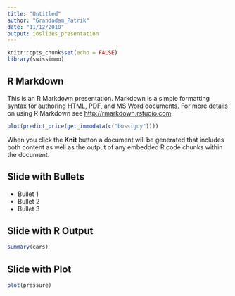```yaml
---
title: "Untitled"
author: "Grandadam_Patrik"
date: "11/12/2018"
output: ioslides_presentation
---
```


```r
knitr::opts_chunk$set(echo = FALSE)
library(swissimmo)
```

## R Markdown

This is an R Markdown presentation. Markdown is a simple formatting syntax for authoring HTML, PDF, and MS Word documents. For more details on using R Markdown see <http://rmarkdown.rstudio.com>.

```r
plot(predict_price(get_immodata(c("bussigny"))))
```


When you click the **Knit** button a document will be generated that includes both content as well as the output of any embedded R code chunks within the document.

## Slide with Bullets

- Bullet 1
- Bullet 2
- Bullet 3

## Slide with R Output

```r
summary(cars)
```

## Slide with Plot

```r
plot(pressure)
```

